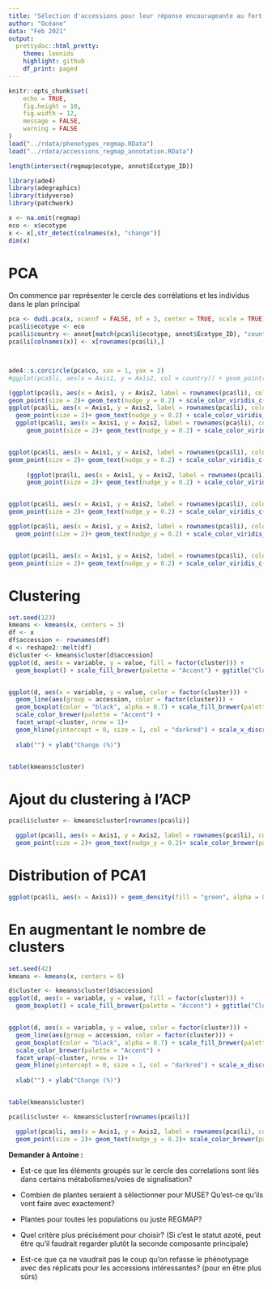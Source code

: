 ---
title: "Sélection d'accessions pour leur réponse encourageante au fort CO2"
author: "Océane"
data: "Feb 2021"
output: 
  prettydoc::html_pretty:
    theme: leonids
    highlight: github
    df_print: paged
---

```{r setup, include=FALSE}
knitr::opts_chunk$set(
	echo = TRUE,
	fig.height = 10,
	fig.width = 12,
	message = FALSE,
	warning = FALSE
)
load("../rdata/phenotypes_regmap.RData")
load("../rdata/accessions_regmap_annotation.RData")

length(intersect(regmap$ecotype, annot$Ecotype_ID))

library(ade4)
library(adegraphics)
library(tidyverse)
library(patchwork)

x <- na.omit(regmap)
eco <- x$ecotype
x <- x[,str_detect(colnames(x), "change")]
dim(x)
```



# PCA

On commence par représenter le cercle des corrélations et les individus dans le plan principal

```{r, fig.height = 16}
pca <- dudi.pca(x, scannf = FALSE, nf = 3, center = TRUE, scale = TRUE)
pca$li$ecotype <- eco
pca$li$country <- annot[match(pca$li$ecotype, annot$Ecotype_ID), "country"]
pca$li[colnames(x)] <- x[rownames(pca$li),]



ade4::s.corcircle(pca$co, xax = 1, yax = 2)
#ggplot(pca$li, aes(x = Axis1, y = Axis2, col = country)) + geom_point(size = 2)

(ggplot(pca$li, aes(x = Axis1, y = Axis2, label = rownames(pca$li), color = N_change)) + 
geom_point(size = 2)+ geom_text(nudge_y = 0.2) + scale_color_viridis_c() + ggtitle("PCA with N change (%) as color code") +
ggplot(pca$li, aes(x = Axis1, y = Axis2, label = rownames(pca$li), color = C_change)) + 
  geom_point(size = 2)+ geom_text(nudge_y = 0.2) + scale_color_viridis_c() + ggtitle("PCA with C change (%) as color code") +
  ggplot(pca$li, aes(x = Axis1, y = Axis2, label = rownames(pca$li), color = Mn_change)) + 
     geom_point(size = 2)+ geom_text(nudge_y = 0.2) + scale_color_viridis_c() + ggtitle("PCA with Mn change (%) as color code") +


ggplot(pca$li, aes(x = Axis1, y = Axis2, label = rownames(pca$li), color = Zn_change)) + 
geom_point(size = 2)+ geom_text(nudge_y = 0.2) + scale_color_viridis_c() + ggtitle("PCA with Zn change (%) as color code") ) /
     
     (ggplot(pca$li, aes(x = Axis1, y = Axis2, label = rownames(pca$li), color = Fe_change)) + 
     geom_point(size = 2)+ geom_text(nudge_y = 0.2) + scale_color_viridis_c() + ggtitle("PCA with Fe change (%) as color code") +


ggplot(pca$li, aes(x = Axis1, y = Axis2, label = rownames(pca$li), color = Cu_change)) + 
geom_point(size = 2)+ geom_text(nudge_y = 0.2) + scale_color_viridis_c() + ggtitle("PCA with Cu change (%) as color code") +

ggplot(pca$li, aes(x = Axis1, y = Axis2, label = rownames(pca$li), color = Mg_change)) + 
  geom_point(size = 2)+ geom_text(nudge_y = 0.2) + scale_color_viridis_c() + ggtitle("PCA with Mg change (%) as color code")+


ggplot(pca$li, aes(x = Axis1, y = Axis2, label = rownames(pca$li), color = Na_change)) + 
geom_point(size = 2)+ geom_text(nudge_y = 0.2) + scale_color_viridis_c() + ggtitle("PCA with Na change (%) as color code") ) 

```




# Clustering


```{r}
set.seed(123)
kmeans <- kmeans(x, centers = 3)
df <- x
df$accession <- rownames(df)
d <- reshape2::melt(df)
d$cluster <- kmeans$cluster[d$accession]
ggplot(d, aes(x = variable, y = value, fill = factor(cluster))) + 
  geom_boxplot() + scale_fill_brewer(palette = "Accent") + ggtitle("Cluster profiles in elements changes")


ggplot(d, aes(x = variable, y = value, color = factor(cluster))) + 
  geom_line(aes(group = accession, color = factor(cluster))) +
  geom_boxplot(color = "black", alpha = 0.7) + scale_fill_brewer(palette = "Accent") + ggtitle("Cluster profiles in elements changes") + 
  scale_color_brewer(palette = "Accent") +
  facet_wrap(~cluster, nrow = 1)+ 
  geom_hline(yintercept = 0, size = 1, col = "darkred") + scale_x_discrete(breaks = unique(d$variable),
                                                                           labels = str_split_fixed(unique(d$variable), '_', 2)[,1])+
  xlab("") + ylab("Change (%)")


table(kmeans$cluster)
```

# Ajout du clustering à l'ACP

```{r, fig.width = 16}


pca$li$cluster <- kmeans$cluster[rownames(pca$li)]

  ggplot(pca$li, aes(x = Axis1, y = Axis2, label = rownames(pca$li), color = factor(cluster))) + 
  geom_point(size = 2)+ geom_text(nudge_y = 0.2)+ scale_color_brewer(palette = "Accent")

```

# Distribution of PCA1

```{r, fig.height=5}
ggplot(pca$li, aes(x = Axis1)) + geom_density(fill = "green", alpha = 0.1) + ggtitle("Distribution of PCA1") + geom_point(y=0)

```



# En augmentant le nombre de clusters

```{r}
set.seed(42)
kmeans <- kmeans(x, centers = 6)

d$cluster <- kmeans$cluster[d$accession]
ggplot(d, aes(x = variable, y = value, fill = factor(cluster))) + 
  geom_boxplot() + scale_fill_brewer(palette = "Accent") + ggtitle("Cluster profiles in elements changes")


ggplot(d, aes(x = variable, y = value, color = factor(cluster))) + 
  geom_line(aes(group = accession, color = factor(cluster))) +
  geom_boxplot(color = "black", alpha = 0.7) + scale_fill_brewer(palette = "Accent") + ggtitle("Cluster profiles in elements changes") + 
  scale_color_brewer(palette = "Accent") +
  facet_wrap(~cluster, nrow = 1)+ 
  geom_hline(yintercept = 0, size = 1, col = "darkred") + scale_x_discrete(breaks = unique(d$variable),
                                                                           labels = str_split_fixed(unique(d$variable), '_', 2)[,1])+
  xlab("") + ylab("Change (%)")


table(kmeans$cluster)

pca$li$cluster <- kmeans$cluster[rownames(pca$li)]

  ggplot(pca$li, aes(x = Axis1, y = Axis2, label = rownames(pca$li), color = factor(cluster))) + 
  geom_point(size = 2)+ geom_text(nudge_y = 0.2)+ scale_color_brewer(palette = "Accent")
```

**Demander à Antoine :**

+ Est-ce que les éléments groupés sur le cercle des correlations sont liés dans certains métabolismes/voies de signalisation? 

+ Combien de plantes seraient à sélectionner pour MUSE? Qu'est-ce qu'ils vont faire avec exactement?

+ Plantes pour toutes les populations ou juste REGMAP?

+ Quel critère plus précisément pour choisir? (Si c'est le statut azoté, peut être qu'il faudrait regarder plutôt la seconde composante principale)

+ Est-ce que ça ne vaudrait pas le coup qu'on refasse le phénotypage avec des réplicats pour les accessions intéressantes? (pour en être plus sûrs)
